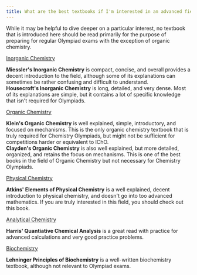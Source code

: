 ```yaml
---
title: What are the best textbooks if I'm interested in an advanced field?
---
```


While it may be helpful to dive deeper on a particular interest, no textbook that is introduced here should be read primarily for the purpose of preparing for regular Olympiad exams with the exception of organic chemistry.

<u>Inorganic Chemistry</u>

**Miessler's Inorganic Chemistry** is compact, concise, and overall provides a decent introduction to the field, although some of its explanations can sometimes be rather confusing and difficult to understand.  
**Housecroft's Inorganic Chemistry** is long, detailed, and very dense. Most of its explanations are simple, but it contains a lot of specific knowledge that isn't required for Olympiads.

<u>Organic Chemistry</u>

**Klein's Organic Chemistry** is well explained, simple, introductory, and focused on mechanisms. This is the only organic chemistry textbook that is truly required for Chemistry Olympiads, but might not be sufficient for competitions harder or equivalent to IChO.  
**Clayden's Organic Chemistry** is also well explained, but more detailed, organized, and retains the focus on mechanisms. This is one of the best books in the field of Organic Chemistry but not necessary for Chemistry Olympiads.

<u>Physical Chemistry</u>

**Atkins' Elements of Physical Chemistry** is a well explained, decent introduction to physical chemistry, and doesn't go into too advanced mathematics. If you are truly interested in this field, you should check out this book.

<u>Analytical Chemistry</u>

**Harris' Quantiative Chemical Analysis** is a great read with practice for advanced calculations and very good practice problems.

<u>Biochemistry</u>

**Lehninger Principles of Biochemistry** is a well-written biochemistry textbook, although not relevant to Olympiad exams.

